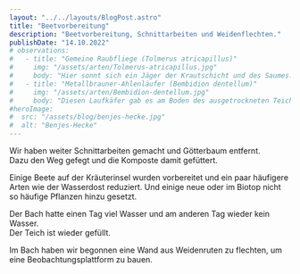```yaml
---
layout: "../../layouts/BlogPost.astro"
title: "Beetvorbereitung"
description: "Beetvorbereitung, Schnittarbeiten und Weidenflechten."
publishDate: "14.10.2022"
# observations:
#   - title: "Gemeine Raubfliege (Tolmerus atricapillus)"
#     img: "/assets/arten/Tolmerus-atricapillus.jpg"
#     body: "Hier sonnt sich ein Jäger der Krautschicht und des Saumes."
#   - title: "Metallbrauner-Ahlenläufer (Bembidion dentellum)"
#     img: "/assets/arten/Bembidion-dentellum.jpg"
#     body: "Diesen Laufkäfer gab es am Boden des ausgetrockneten Teich."
#heroImage:
#  src: "/assets/blog/benjes-hecke.jpg"
#  alt: "Benjes-Hecke"
---
```



Wir haben weiter Schnittarbeiten gemacht und Götterbaum entfernt.  
Dazu den Weg gefegt und die Komposte damit gefüttert.

Einige Beete auf der Kräuterinsel wurden vorbereitet und ein paar häufigere Arten wie der Wasserdost reduziert.
Und einige neue oder im Biotop nicht so häufige Pflanzen hinzu gesetzt.

Der Bach hatte einen Tag viel Wasser und am anderen Tag wieder kein Wasser.  
Der Teich ist wieder gefüllt.

Im Bach haben wir begonnen eine Wand aus Weidenruten zu flechten, um eine Beobachtungsplattform zu bauen.

<Cards observations={frontmatter.observations} />
